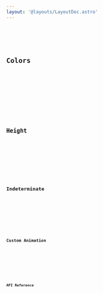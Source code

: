 ```yaml
---
layout: '@layouts/LayoutDoc.astro'
---
```








<Preview client:load>
	<Fragment slot="preview">
		<Example client:visible />
	</Fragment>
	<Fragment slot="code">
		<Code code={ExampleRaw} lang="svelte" />
	</Fragment>
</Preview>

## Colors

<Preview client:load>
	<Fragment slot="preview">
		<ExampleColor client:visible />
	</Fragment>
	<Fragment slot="code">
		<Code code={ExampleColorRaw} lang="svelte" />
	</Fragment>
</Preview>

## Height

<Preview client:load>
	<Fragment slot="preview">
		<ExampleHeight client:visible />
	</Fragment>
	<Fragment slot="code">
		<Code code={ExampleHeightRaw} lang="svelte" />
	</Fragment>
</Preview>

## Indeterminate

<Preview client:load>
	<Fragment slot="preview">
		<ExampleIndeterminate client:visible />
	</Fragment>
	<Fragment slot="code">
		<Code code={ExampleIndeterminateRaw} lang="svelte" />
	</Fragment>
</Preview>

## Custom Animation

<Preview client:load>
	<Fragment slot="preview">
		<ExampleCustomAnimation client:visible />
	</Fragment>
	<Fragment slot="code">
		<Code code={ExampleCustomAnimationRaw} lang="svelte" />
	</Fragment>
</Preview>

## API Reference

<ApiTable />
